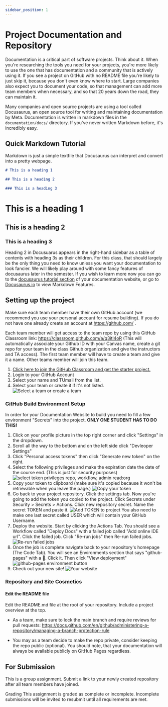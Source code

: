 ```yaml
---
sidebar_position: 1
---
```


# Project Documentation and Repository

Documentation is a critical part of software projects. Think about it. When you're researching the tools you need for your projects, you're more likely to use the one that has documentation and a community that is actively using it. If you see a project on GitHub with no README file you're likely to just skip it, because you don't even know where to start. Large companies also expect you to document your code, so that management can add more team members when necessary, and so that 20 years down the road, they can maintain it.

Many companies and open source projects are using a tool called Docusaurus, an open source tool for writing and maintaining documentation by Meta. Documentation is written in markdown files in the `documentation/docs/` directory. If you've never written Markdown before, it's incredibly easy.

## Quick Markdown Tutorial

Markdown is just a simple textfile that Docusaurus can interpret and convert into a pretty webpage.

```markdown
# This is a heading 1

## This is a heading 2

### This is a heading 3
```

# This is a heading 1

## This is a heading 2

### This is a heading 3

Heading 2 in Docusuarus appears in the right-hand sidebar as a table of contents with heading 3s as their children. For this class, that should largely be the only thing you need to know unless you want your documentation to look fancier. We will likely play around with some fancy features of docusaurus later in the semester. If you wish to learn more now you can go to the [docusaurus tutorial section](/tutorial/intro) of your documentation website, or go to [Docusaurus.io](https://docusaurus.io/docs/markdown-features) to view Markdown Features.

## Setting up the project

Make sure each team member have their own GitHub account (we recommend you use your personal account for resume building). If you do not have one already create an account at https://github.com/ .

Each team member will get access to the team repo by using this GitHub Classroom link: https://classroom.github.com/a/q3itl4oR (This will automatically associate your Github ID with your Canvas name, create a git repo for your team in the class Github organization and give the instructors and TA access).
The first team member will have to create a team and give it a name. Other teams member will join this team.

1. [Click here to join the GitHub Classroom and get the starter project.](https://classroom.github.com/a/q3itl4oR)
2. Login to your GitHub Account
3. Select your name and TUmail from the list.
4. Select your team or create it if it's not listed.
![Select a team or create a team](https://raw.githubusercontent.com/Capstone-Projects-2022-Fall/project-instructors/main/documentation/static/img/select-or-create-team.png)

### GitHub Build Environment Setup

In order for your Documentation Website to build you need to fill a few environment "Secrets" into the project. **ONLY ONE STUDENT HAS TO DO THIS!**

1. Click on your profile picture in the top right corner and click "Settings" in the dropdown.
2. Scroll all the way to the bottom and on the left side click "Devleoper Settings"
3. Click "Personal access tokens" then click "Generate new token" on the right.
4. Select the following privileges and make the expiration date the date of the course end. (This is just for security purposes)
![select token privileges repo, workflow, admin read:org](https://raw.githubusercontent.com/Capstone-Projects-2022-Fall/project-instructors/main/documentation/static/img/token-privlages.png)
5. Copy your token to clipboard (make sure it's copied because it won't be retrievable when you leave the page.) ![Copy your token](https://raw.githubusercontent.com/Capstone-Projects-2022-Fall/project-instructors/main/documentation/static/img/copy-token.png)
6. Go back to your project repository. Click the settings tab. Now you're going to add the token you copied to the project. Click Secrets under Security > Secrets > Actions. Click new repository secret. Name the secret TOKEN and paste it.
![Add TOKEN to project](https://raw.githubusercontent.com/Capstone-Projects-2022-Fall/project-instructors/main/documentation/static/img/add-token-to-project.png)
You also need to make one last secret called USER which will contain your GitHub Username.
7. Deploy the website. Start by clicking the Actions Tab. You should see a Workflow called "Deploy Docs" with a failed job called "Add online IDE url". Click the failed job. Click "Re-run jobs" then Re-run failed jobs.
![Re-run failed jobs](https://raw.githubusercontent.com/Capstone-Projects-2022-Fall/project-instructors/main/documentation/static/img/re-run-failed-jobs.png)
8. Once the job is complete navigate back to your repository's homepage (The Code Tab). You will see an Environments section that says "github-pages" with a 🚀. Click it. Then click "View deployment"
![github-pages environment button](https://raw.githubusercontent.com/Capstone-Projects-2022-Fall/project-instructors/main/documentation/static/img/environments.png)
9. Check out your new site!
![Your website](https://raw.githubusercontent.com/Capstone-Projects-2022-Fall/project-instructors/main/documentation/static/img/site.png)

### Repository and Site Cosmetics

#### Edit the README file
Edit the README.md file at the root of your repository. Include a project overview at the top.



- As a team, make sure to lock the main branch and require reviews for pull requests:
https://docs.github.com/en/github/administering-a-repository/managing-a-branch-protection-rule

- You may as a team decide to make the repo private, consider keeping the repo public (optional). You should note, that your documentation will always be available publicly on GitHub Pages regardless.

## For Submission

This is a group assignment. Submit a link to your newly created repository after all team members have joined.

Grading
This assignment is graded as complete or incomplete. Incomplete submissions will be invited to resubmit until all requirements are met.
